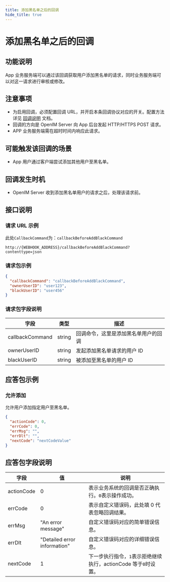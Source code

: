 ```yaml
---
title: 添加黑名单之后的回调
hide_title: true
---
```


# 添加黑名单之后的回调

## 功能说明

App 业务服务端可以通过该回调获取用户添加黑名单的请求，同时业务服务端可以对这一请求进行审核或修改。

## 注意事项

- 为启用回调，必须配置回调 URL，并开启本条回调协议对应的开关。配置方法详见 [回调说明](../introduction) 文档。
- 回调的方向是 OpenIM Server 向 App 后台发起 HTTP/HTTPS POST 请求。
- APP 业务服务端需在超时时间内响应此请求。

## 可能触发该回调的场景

- App 用户通过客户端尝试添加其他用户至黑名单。

## 回调发生时机

- OpenIM Server 收到添加黑名单用户的请求之后，处理该请求前。

## 接口说明

### 请求 URL 示例

此处`CallbackCommand`为：`callbackBeforeAddBlackCommand`
```plaintext
http://{WEBHOOK_ADDRESS}/callbackBeforeAddBlackCommand?contenttype=json
```

### 请求包示例

```json
{
  "callbackCommand": "callbackBeforeAddBlackCommand",
  "ownerUserID": "user123",
  "blackUserID": "user456"
}
```

### 请求包字段说明

| 字段            | 类型   | 描述                                 |
| --------------- | ------ | ------------------------------------ |
| callbackCommand | string | 回调命令，这里是添加黑名单用户的回调 |
| ownerUserID     | string | 发起添加黑名单请求的用户 ID          |
| blackUserID     | string | 被添加至黑名单的用户 ID              |

## 应答包示例

### 允许添加

允许用户添加指定用户至黑名单。

```json
{
  "actionCode": 0,
  "errCode": 0,
  "errMsg": "",
  "errDlt": "",
  "nextCode": "nextCodeValue"
}
```

## 应答包字段说明

| 字段       | 值                           | 说明                                                            |
| ---------- | ---------------------------- | --------------------------------------------------------------- |
| actionCode | 0                            | 表示业务系统的回调是否正确执行。`0`表示操作成功。               |
| errCode    | 0                            | 表示自定义错误码，此处填 0 代表忽略回调结果。                   |
| errMsg     | "An error message"           | 自定义错误码对应的简单错误信息。                                |
| errDlt     | "Detailed error information" | 自定义错误码对应的详细错误信息。                                |
| nextCode   | 1                            | 下一步执行指令，`1`表示拒绝继续执行，actionCode 等于`0`时设置。 |

